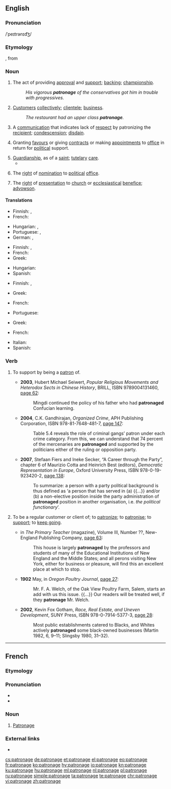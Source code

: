 {{also|Patronage}}
==English==
{{wikipedia}}

===Pronunciation===
/ˈpeɪtrənɪd͡ʒ/<!--what is this?-->

===Etymology===
{{etyl|fr|en}} {{term|patronage|lang=fr}}, from {{etyl|fro|en}}

===Noun===
{{en-noun|~}}

# The act of providing [[approval]] and [[support]]; [[backing]]; [[championship]].
#: ''His vigorous '''patronage''' of the conservatives got him in trouble with progressives.''
# [[customer|Customer]]s [[collectively]]; [[clientele]]; [[business]].
#: ''The restaurant had an upper class '''patronage'''.''
# A [[communication]] that indicates lack of [[respect]] by patronizing the [[recipient]]; [[condescension]]; [[disdain]].
# {{context|politics|lang=en}} Granting [[favour]]s or giving [[contract]]s or making [[appointment]]s to [[office]] in return for [[political]] support.
# [[guardianship|Guardianship]], as of a [[saint]]; [[tutelary]] [[care]].
#* {{quote-book|title=Woman and Her Era|author=Eliza Farnham|year=1864|passage=Each of the Arts whose office is to refine, purify, adorn, embellish and grace life is under the '''patronage''' of a Muse, no god being found worthy to preside over them.}}
#: {{rfquotek|Addison}}
# The [[right]] of [[nomination]] to [[political]] [[office]].
# {{context|UK|legal|lang=en}} The [[right]] of [[presentation]] to [[church]] or [[ecclesiastical]] [[benefice]]; [[advowson]].
#: {{rfquotek|Blackstone}}

====Translations====
{{trans-top|the act of providing approval and support}}
* Finnish: {{t+|fi|tukeminen}}, {{t|fi|kannattaminen}}
* French: {{t+|fr|soutien|m}}
{{trans-mid}}
* Hungarian: {{t+|hu|pártfogás}}, {{t|hu|patronázs}}
* Portuguese: {{t|pt|mecenato|m}}, {{t|pt|patronato|m}}
* German: {{t|de|schirmherrschaft|f}}, {{t+|de|buch|m}}
{{trans-bottom}}

{{trans-top|customers collectively; clientele; business}}
* Finnish: {{t|fi|asiakaskunta}}, {{t|fi|asiakkaat|p}}
* French: {{t+|fr|clientèle|f}}
* Greek: {{t+|el|πελατεία|f}}
{{trans-mid}}
* Hungarian: {{t+|hu|vevőkör}}
* Spanish: {{t+|es|clientela|f}}
{{trans-bottom}}

{{trans-top|a communication that indicates lack of respect by patronizing the recipient}}
* Finnish: {{t|fi|holhoaminen}}, {{t+|fi|alentuvuus}}
{{trans-mid}}
* Greek: {{t+|el|πατρονάρισμα|n}}
{{trans-bottom}}

{{trans-top|granting favours or giving contracts or making appointments to office in return for political support}}
* French: {{t+|fr|clientélisme|m}}
{{trans-mid}}
* Portuguese: {{t+|pt|clientelismo|m}}
{{trans-bottom}}

{{trans-top|the business given to a commercial establishment by its customers; trade}}
* Greek: {{t+|el|πελατεία|f}}
{{trans-mid}}
{{trans-bottom}}

{{checktrans-top}}
* French: {{t-check|fr|patronage|m}}
{{trans-mid}}
* Italian: {{t-check|it|patrocinio|m}}
* Spanish: {{t-check|es|patrocinio|m}}
{{trans-bottom}}

===Verb===
{{en-verb|patronag}}

# {{context|transitive|lang=en}} To support by being a [[patron]] of.
#* '''2003''', Hubert Michael Seiwert, ''Popular Religious Movements and Heterodox Sects in Chinese History'', BRILL, ISBN 9789004131460, [http://books.google.com/books?id=Xg-gcQq1TGQC&pg=PA62&dq=patronaged page 62]:
#*: Mingdi continued the policy of his father who had '''patronaged''' Confucian learning.
#* '''2004''', C.K. Gandhirajan, ''Organized Crime'', APH Publishing Corporation, ISBN 978-81-7648-481-7, [http://books.google.com/books?id=ohyhsmWmelAC&pg=PA147&dq=patronaged page 147]:
#*: Table 5.4 reveals the role of criminal gangs’ patron under each crime category. From this, we can understand that 74 percent of the mercenaries are '''patronaged''' and supported by the politicians either of the ruling or opposition party.
#* '''2007''', Stefaan Fiers and Ineke Secker, “A Career through the Party”, chapter 6 of Maurizio Cotta and Heinrich Best (editors), ''Democratic Representation in Europe'', Oxford University Press, ISBN 978-0-19-923420-2, [http://books.google.com/books?id=EtetpwF-xHMC&pg=PA138&dq=patronaged page 138]:
#*: To summarize: a person with a party political background is thus defined as ‘a person that has served in (a) {{...}} and/or (b) a non-elective position inside the party administration of '''patronaged''' position in another organisation, i.e. ''the political functionary''’.
# {{context|transitive|lang=en}} To be a regular customer or client of; to [[patronize]]; to [[patronise]]; to [[support]]; to [[keep going]].
#* {{circa|1880}} in ''The Primary Teacher'' (magazine), Volume III, Number ??, New-England Publishing Company, [http://books.google.com/books?id=sxgVAAAAIAAJ&pg=PA33&dq=patronaged page 63]:
#*: This house is largely '''patronaged''' by the professors and students of many of the Educational Institutions of New England and the Middle States; and all perons visiting New York, either for business or pleasure, will find this an excellent place at which to stop.
#* '''1902''' May, in ''Oregon Poultry Journal'', [http://books.google.com/books?id=flRMAAAAYAAJ&pg=PA27&dq=patronage page 27]:
#*: Mr. F. A. Welch, of the Oak View Poultry Farm, Salem, starts an add with us this issue. {{...}} Our readers will be treated well, if they '''patronage''' Mr. Welch.
#* '''2002''', Kevin Fox Gotham, ''Race, Real Estate, and Uneven Development'', SUNY Press, ISBN 978-0-7914-5377-3, [http://books.google.com/books?id=CRG0QOEw9wAC&pg=PA28&dq=patronaged page 28]:
#*: Most public establishments catered to Blacks, and Whites actively '''patronaged''' some black-owned businesses (Martin 1982, 6, 9–11; Slingsby 1980, 31–32).

----

==French==

===Etymology===
{{suffix|patron|age|lang=fr}}

===Pronunciation===
* {{audio|Fr-patronage.ogg|audio|lang=fr}}
* {{rhymes|ɑʒ|lang=fr}}

===Noun===
{{fr-noun|m}}

# [[#English|Patronage]]

===External links===
* {{R:TLFi}}

[[cs:patronage]]
[[de:patronage]]
[[et:patronage]]
[[el:patronage]]
[[eo:patronage]]
[[fr:patronage]]
[[ko:patronage]]
[[hy:patronage]]
[[io:patronage]]
[[kn:patronage]]
[[ku:patronage]]
[[hu:patronage]]
[[ml:patronage]]
[[nl:patronage]]
[[pl:patronage]]
[[ru:patronage]]
[[simple:patronage]]
[[ta:patronage]]
[[te:patronage]]
[[chr:patronage]]
[[vi:patronage]]
[[zh:patronage]]